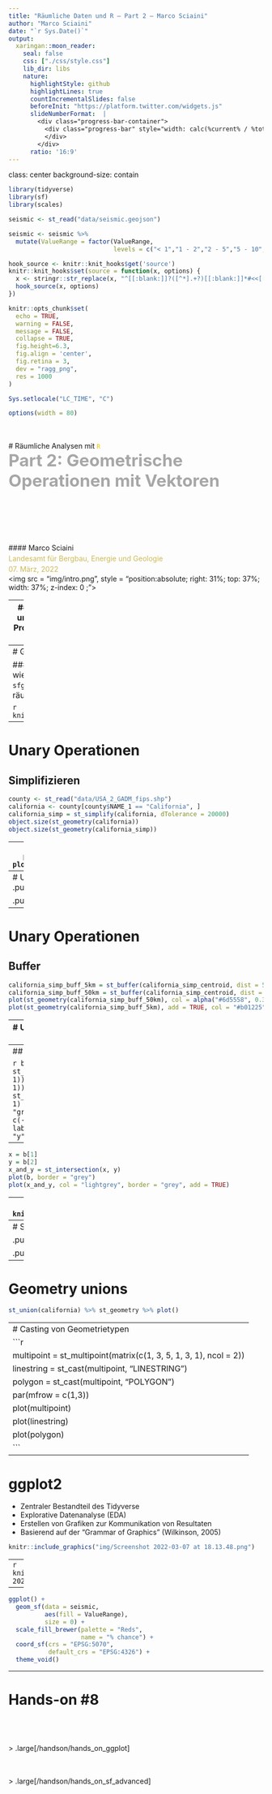 ```yaml
---
title: "Räumliche Daten und R – Part 2 – Marco Sciaini"
author: "Marco Sciaini"
date: "`r Sys.Date()`"
output:
  xaringan::moon_reader:
    seal: false
    css: ["./css/style.css"]
    lib_dir: libs
    nature:
      highlightStyle: github
      highlightLines: true
      countIncrementalSlides: false
      beforeInit: "https://platform.twitter.com/widgets.js"
      slideNumberFormat:  |
        <div class="progress-bar-container">
          <div class="progress-bar" style="width: calc(%current% / %total% * 100%);">
          </div>
        </div>
      ratio: '16:9'
---
```

class: center
background-size: contain

```r
library(tidyverse)
library(sf)
library(scales)

seismic <- st_read("data/seismic.geojson")

seismic <- seismic %>%
  mutate(ValueRange = factor(ValueRange,
                             levels = c("< 1","1 - 2","2 - 5","5 - 10","10 - 14")))

hook_source <- knitr::knit_hooks$get('source')
knitr::knit_hooks$set(source = function(x, options) {
  x <- stringr::str_replace(x, "^[[:blank:]]?([^*].+?)[[:blank:]]*#<<[[:blank:]]*$", "*\\1")
  hook_source(x, options)
})

knitr::opts_chunk$set(
  echo = TRUE, 
  warning = FALSE, 
  message = FALSE, 
  collapse = TRUE,
  fig.height=6.3,
  fig.align = 'center',
  fig.retina = 3,
  dev = "ragg_png", 
  res = 1000
)

Sys.setlocale("LC_TIME", "C")

options(width = 80)
```

<br><br>
#  Räumliche Analysen mit <code style='color:#ebc500;'>R</code><br><b style='font-size:25pt;color:#a7a7a7;'>Part 2: Geometrische Operationen mit Vektoren</b>
<br><br><br><br><br><br><br>
#### Marco Sciaini<b style='color:#ccba56;font-weight:400;line-height:150%;'><br>Landesamt für Bergbau, Energie und Geologie<br>07. März, 2022</b><br>
<img src = "img/intro.png", style = "position:absolute; right: 31%; top: 37%; width: 37%; z-index: 0 ;"></img>

---
## Unser Kurs
+ Part 1: Einführung in R und RStudio
     + R Kickoff
     + Einführung in Progammieren mit R
     + Datenverarbeitung in R
     + Kontrollstrukturen

+ Part 2: Einführung in räumliche Daten und R
  + Erste räumliche Gehversuche
  + **Geometrische Operationen mit Vektoren**

---
# Geometrische Operationen mit Vektoren

#### Wir haben uns bisher angeschaut:
- wie räumliche Daten aufgebaut sind (z.B. `sfg`, `sfc`, `sf`)
- wie wir mit den nicht räumlichen Attributen arbeiten

```r
knitr::include_graphics("img/ah_sf.png")
```

---
# Unary Operationen
## Simplifizieren
```r
county <- st_read("data/USA_2_GADM_fips.shp")
california <- county[county$NAME_1 == "California", ]
california_simp = st_simplify(california, dTolerance = 20000)
object.size(st_geometry(california))
object.size(st_geometry(california_simp))
```

---
```r
par(mfrow=c(1,2))
plot(st_geometry(california))
plot(st_geometry(california_simp))
```


---
# Unary Operationen
## Zentroide
.pull-left[
```r
# Unary Operationen
## Zentroide
california_simp_centroid <- st_centroid(california_simp)
```
]

.pull-right[
```r
# Unary Operationen
## Zentroide
california_simp_centroid <- st_centroid(california_simp)
plot(st_geometry(california_simp_centroid))
```
]

---
# Unary Operationen
## Buffer

```r
california_simp_buff_5km = st_buffer(california_simp_centroid, dist = 5000)
california_simp_buff_50km = st_buffer(california_simp_centroid, dist = 50000)
plot(st_geometry(california_simp_buff_50km), col = alpha("#6d5558", 0.3))
plot(st_geometry(california_simp_buff_5km), add = TRUE, col = "#b01225")
```
---
# Unary Operationen
## Buffer

```r
california_simp_buff_5km = st_buffer(california_simp_centroid, dist = 5000)
california_simp_buff_50km = st_buffer(california_simp_centroid, dist = 50000)
plot(st_geometry(california_simp_buff_50km), col = alpha("#6d5558", 0.3))
plot(st_geometry(california_simp_buff_5km), add = TRUE, col = "#b01225")
```

---
## Clipping

```r
b = st_sfc(st_point(c(0, 1)), st_point(c(1, 1))) 
b = st_buffer(b, dist = 1) 
plot(b, border = "grey")
text(x = c(-0.5, 1.5), y = 1, labels = c("x", "y"), cex = 3)
```

---
```r
x = b[1]
y = b[2]
x_and_y = st_intersection(x, y)
plot(b, border = "grey")
plot(x_and_y, col = "lightgrey", border = "grey", add = TRUE)
```

---
class: center
```r
knitr::include_graphics("img/spatial_intersections.png")
```


---
# Spatial Subsetting

.pull-left[
```r
knitr::include_graphics("img/spatial-subset.png")
```
]

.pull-right[
```r
bb = st_bbox(st_union(x, y))
box = st_as_sfc(bb)
set.seed(2017)
p = st_sample(x = box, size = 10)
x_and_y = st_intersection(x, y)
st_intersection(p, x_and_y)
```
]

---
# Geometry unions

```r
st_union(california) %>% st_geometry %>% plot()
```

--- 
# Casting von Geometrietypen
```r
multipoint = st_multipoint(matrix(c(1, 3, 5, 1, 3, 1), ncol = 2))
linestring = st_cast(multipoint, "LINESTRING")
polygon = st_cast(multipoint, "POLYGON")
par(mfrow = c(1,3))
plot(multipoint)
plot(linestring)
plot(polygon)
```
---

# ggplot2

- Zentraler Bestandteil des Tidyverse
- Explorative Datenanalyse (EDA)
- Erstellen von Grafiken zur Kommunikation von Resultaten
- Basierend auf der "Grammar of Graphics" (Wilkinson, 2005)

```r
knitr::include_graphics("img/Screenshot 2022-03-07 at 18.13.48.png")
```

---
```r
knitr::include_graphics("img/Screenshot 2022-03-07 at 18.14.53.png")
```

---

```r
ggplot() +
  geom_sf(data = seismic,
          aes(fill = ValueRange), 
          size = 0) +
  scale_fill_brewer(palette = "Reds",
                    name = "% chance") +
  coord_sf(crs = "EPSG:5070",
           default_crs = "EPSG:4326") +
  theme_void()
```

---
# Hands-on #8

<br><br><br>
> <large>.large[/handson/hands_on_ggplot]</large>

<br><br>
> <large>.large[/handson/hands_on_sf_advanced]</large>
